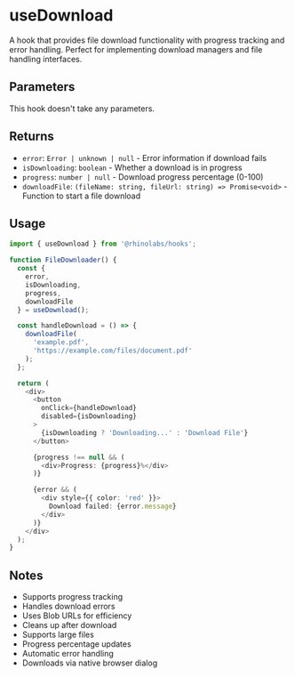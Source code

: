 # useDownload

A hook that provides file download functionality with progress tracking and error handling. Perfect for implementing download managers and file handling interfaces.

## Parameters

This hook doesn't take any parameters.

## Returns

- `error`: `Error | unknown | null` - Error information if download fails
- `isDownloading`: `boolean` - Whether a download is in progress
- `progress`: `number | null` - Download progress percentage (0-100)
- `downloadFile`: `(fileName: string, fileUrl: string) => Promise<void>` - Function to start a file download

## Usage

```typescript
import { useDownload } from '@rhinolabs/hooks';

function FileDownloader() {
  const { 
    error, 
    isDownloading, 
    progress, 
    downloadFile 
  } = useDownload();

  const handleDownload = () => {
    downloadFile(
      'example.pdf',
      'https://example.com/files/document.pdf'
    );
  };

  return (
    <div>
      <button 
        onClick={handleDownload}
        disabled={isDownloading}
      >
        {isDownloading ? 'Downloading...' : 'Download File'}
      </button>

      {progress !== null && (
        <div>Progress: {progress}%</div>
      )}

      {error && (
        <div style={{ color: 'red' }}>
          Download failed: {error.message}
        </div>
      )}
    </div>
  );
}
```

## Notes

- Supports progress tracking
- Handles download errors
- Uses Blob URLs for efficiency
- Cleans up after download
- Supports large files
- Progress percentage updates
- Automatic error handling
- Downloads via native browser dialog
